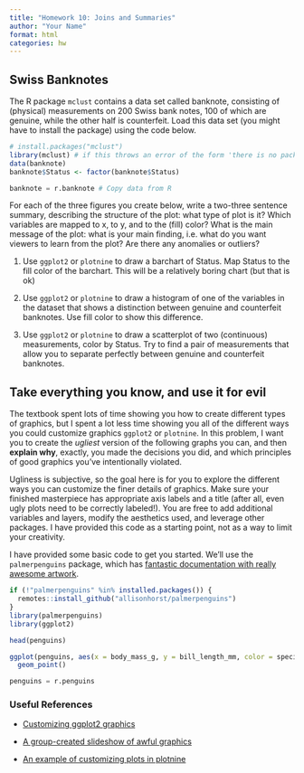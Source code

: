 ```yaml
---
title: "Homework 10: Joins and Summaries"
author: "Your Name"
format: html
categories: hw
---
```


## Swiss Banknotes

The R package `mclust` contains a data set called banknote, consisting of (physical) measurements on 200 Swiss bank notes, 100 of which are genuine, while the other half is counterfeit. Load this data set (you might have to install the package) using the code below.

```r
# install.packages("mclust")
library(mclust) # if this throws an error of the form 'there is no package called mclust', uncomment the line above, run it once, then comment the line out again and run the code chunk again.
data(banknote)
banknote$Status <- factor(banknote$Status)
```

```python
banknote = r.banknote # Copy data from R
```

For each of the three figures you create below, write a two-three sentence summary, describing the structure of the plot: what type of plot is it? Which variables are mapped to x, to y, and to the (fill) color? What is the main message of the plot: what is your main finding, i.e. what do you want viewers to learn from the plot? Are there any anomalies or outliers?

1. Use `ggplot2` or `plotnine` to draw a barchart of Status. Map Status to the fill color of the barchart. This will be a relatively boring chart (but that is ok)



2. Use `ggplot2` or `plotnine`  to draw a histogram of one of the variables in the dataset that shows a distinction between genuine and counterfeit banknotes. Use fill color to show this difference. 


3. Use `ggplot2` or `plotnine`  to draw a scatterplot of two (continuous) measurements, color by Status. Try to find a pair of measurements that allow you to separate perfectly between genuine and counterfeit banknotes.


## Take everything you know, and use it for evil

The textbook spent lots of time showing you how to create different types of graphics, but I spent a lot less time showing you all of the different ways you could customize graphics `ggplot2` or `plotnine`. In this problem, I want you to create the *ugliest* version of the following graphs you can, and then **explain why**, exactly, you made the decisions you did, and which principles of good graphics you've intentionally violated.

Ugliness is subjective, so the goal here is for you to explore the different ways you can customize the finer details of graphics. Make sure your finished masterpiece has appropriate axis labels and a title (after all, even ugly plots need to be correctly labeled!). You are free to add additional variables and layers, modify the aesthetics used, and leverage other packages. I have provided this code as a starting point, not as a way to limit your creativity.

I have provided some basic code to get you started. We'll use the `palmerpenguins` package, which has [fantastic documentation with really awesome artwork](https://allisonhorst.github.io/palmerpenguins/).

```r
if (!"palmerpenguins" %in% installed.packages()) {
  remotes::install_github("allisonhorst/palmerpenguins")
}
library(palmerpenguins)
library(ggplot2)

head(penguins)

ggplot(penguins, aes(x = body_mass_g, y = bill_length_mm, color = species)) +
  geom_point()
```

```python
penguins = r.penguins
```




### Useful References

- [Customizing ggplot2 graphics](http://r-statistics.co/Complete-Ggplot2-Tutorial-Part2-Customizing-Theme-With-R-Code.html)

- [A group-created slideshow of awful graphics](https://docs.google.com/presentation/d/1ixRsGI8BWgT2zA5AbB61eMLUbJgObvBCZt-OnZDzvX4/edit?usp=sharing)

- [An example of customizing plots in plotnine](https://t-redactyl.io/blog/2020/09/making-beautiful-boxplots-using-plotnine-in-python.html)

